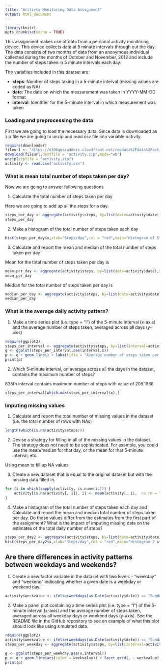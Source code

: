 ```yaml
---
title: "Acitivty Monitoring Data Assignment"
output: html_document
---
```


```r
library(knitr)
opts_chunk$set(echo = TRUE)
```


This assignment makes use of data from a personal activity monitoring device. This device collects data at 5 minute intervals through out the day. The data consists of two months of data from an anonymous individual collected during the months of October and November, 2012 and include the number of steps taken in 5 minute intervals each day.

The variables included in this dataset are:

* **steps**: Number of steps taking in a 5-minute interval (missing values are coded as NA)
* **date**: The date on which the measurement was taken in YYYY-MM-DD format
* **interval**: Identifier for the 5-minute interval in which measurement was taken

### Loading and preprocessing the data

First we are going to load the necessary data. Since data is downloaded as zip file we 
are going to unzip and read csv file into variable *activity*.

```r
require(downloader)
fileurl <- "https://d396qusza40orc.cloudfront.net/repdata%2Fdata%2Factivity.zip"
download(fileurl,destfile = "activity.zip",mode="wb")
unzip(zipfile = "activity.zip")
activity <- read.csv("activity.csv")
```

### What is mean total number of steps taken per day?

Now we are going to answer following questions

1. Calculate the total number of steps taken per day

Here we are going to add up all the steps for a day.

```r
steps_per_day <- aggregate(activity$steps, by=list(date=activity$date),function(x) sum(x,na.rm=TRUE))
steps_per_day
```

2. Make a histogram of the total number of steps taken each day

```r
hist(steps_per_day$x,xlab="Steps/day",col = "red",main="Histogram of Steps taken per day")
```

3. Calculate and report the mean and median of the total number of steps taken per day

Mean for the total number of steps taken per day is

```r
mean_per_day <- aggregate(activity$steps, by=list(date=activity$date),function(x) mean(x,na.rm = T))
mean_per_day
```

Median for the total number of steps taken per day is

```r
median_per_day <- aggregate(activity$steps, by=list(date=activity$date),function(x) median(x,na.rm = T))
median_per_day
```

### What is the average daily activity pattern?

1. Make a time series plot (i.e. type = "l") of the 5-minute interval (x-axis) and the average number of steps taken, averaged across all days (y-axis)

```r
require(ggplot2)
steps_per_interval <- aggregate(activity$steps, by=list(interval=activity$interval),function(x) mean(x,na.rm = T))
g <- ggplot(steps_per_interval,aes(interval,x))
p <- g + geom_line() + labs(title = "Average number of steps taken per 5-min interval",x = "5-min interval",y = "Average number of steps")
print(p)
```

2. Which 5-minute interval, on average across all the days in the dataset, contains the maximum number of steps?

835th interval contains maximum number of steps with value of 206.1958

```r
steps_per_interval[which.max(steps_per_interval$x),]
```

### Imputing missing values

1. Calculate and report the total number of missing values in the dataset (i.e. the total number of rows with NAs)

```r
length(which(is.na(activity$steps)))
```

2. Devise a strategy for filling in all of the missing values in the dataset. The strategy does not need to be sophisticated. For example, you could use the mean/median for that day, or the mean for that 5-minute interval, etc.

Using mean to fill up NA values

3. Create a new dataset that is equal to the original dataset but with the missing data filled in.

```r

for (i in which(sapply(activity, is.numeric))) {
    activity[is.na(activity[, i]), i] <- mean(activity[, i],  na.rm = TRUE)
}
```

4. Make a histogram of the total number of steps taken each day and Calculate and report the mean and median total number of steps taken per day. Do these values differ from the estimates from the first part of the assignment? What is the impact of imputing missing data on the estimates of the total daily number of steps?

```r
steps_per_day2 <- aggregate(activity$steps, by=list(date=activity$date),function(x) sum(x,na.rm=TRUE))
hist(steps_per_day2$x,xlab="Steps/day",col = "red",main="Histogram 2 of Steps taken per day")
```

## Are there differences in activity patterns between weekdays and weekends?

1. Create a new factor variable in the dataset with two levels - "weekday" and "weekend" indicating whether a given date is a weekday or weekend day.

```r
activity$weekvalue <- ifelse(weekdays(as.Date(activity$date)) == "Sunday" | weekdays(as.Date(activity$date)) == "Saturday","weekend", "weekday")
```

2. Make a panel plot containing a time series plot (i.e. type = "l") of the 5-minute interval (x-axis) and the average number of steps taken, averaged across all weekday days or weekend days (y-axis). See the README file in the GitHub repository to see an example of what this plot should look like using simulated data.


```r
require(ggplot2)
activity$weekvalue <- ifelse(weekdays(as.Date(activity$date)) == "Sunday" | weekdays(as.Date(activity$date)) == "Saturday","weekend", "weekday")
steps_per_weekday <- aggregate(activity$steps, by=list(interval=activity$interval,weekvalue=activity$weekvalue),function(x) mean(x,na.rm=TRUE))

g <- ggplot(steps_per_weekday,aes(x,interval))
p <- g + geom_line(aes(color = weekvalue)) + facet_grid(. ~ weekvalue) + labs(x = "Interval",y = "Number of days") + facet_wrap(~ weekvalue, ncol = 1)
print(p)
```

